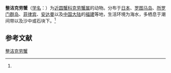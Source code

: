 {{Speciesbox
| name = 整洁克劳蟹
| status = 
| status_system = 
| image = 
| genus = Kraussia
| species = integra
| authority = (de Haan, 1835)<ref name='id11622'>{{cite web| url =http://www.bioinfo.cn/db05/BjdwSpecies.php?action=view&id=11622| title =整洁克劳蟹| work =《中国动物物种编目数据库》| publisher =中国科学院微生物研究所| author =中国科学院动物研究所| accessdate =2009-04-28| deadurl =yes| archiveurl =https://web.archive.org/web/20160305065238/http://www.bioinfo.cn/db05/BjdwSpecies.php?action=view&id=11622| archivedate =2016-03-05}}</ref>
}}

'''整洁克劳蟹'''（[[学名|学名]]：{{lang|la|''Kraussia integra''}}）为[[近圆蟹科|近圆蟹科]][[克劳蟹属|克劳蟹属]]的动物。分布于[[日本|日本]]、[[罗图马岛|罗图马岛]]、[[所罗门群岛|所罗门群岛]]、[[菲律宾|菲律宾]]、[[安达曼|安达曼]]以及[[中国大陆|中国大陆]]的[[福建|福建]]等地，生活环境为海水，多栖息于潮间带以及沙中或石块下。<ref name='id11622'/>

== 参考文献 ==
{{reflist}}

{{Wikispecies|Kraussia integra}}
{{Taxonbar|from=Q41165514}}

[[Category:克劳蟹属|整洁克劳蟹]]


{{螃蟹小作品}}